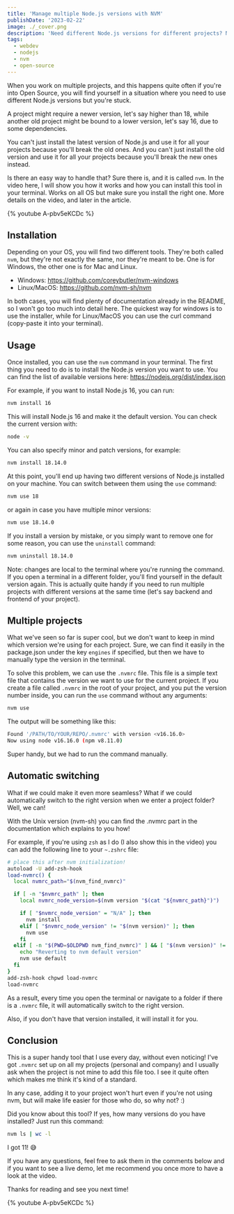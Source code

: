 ```yaml
---
title: 'Manage multiple Node.js versions with NVM'
publishDate: '2023-02-22'
image: ./_cover.png
description: 'Need different Node.js versions for different projects? NVM makes it seamless.'
tags:
  - webdev
  - nodejs
  - nvm
  - open-source
---
```


When you work on multiple projects, and this happens quite often if you're into Open Source, you will find yourself in a situation where you need to use different Node.js versions but you're stuck.

A project might require a newer version, let's say higher than 18, while another old project might be bound to a lower version, let's say 16, due to some dependencies.

You can't just install the latest version of Node.js and use it for all your projects because you'll break the old ones. And you can't just install the old version and use it for all your projects because you'll break the new ones instead.

Is there an easy way to handle that? Sure there is, and it is called `nvm`. In the video here, I will show you how it works and how you can install this tool in your terminal. Works on all OS but make sure you install the right one. More details on the video, and later in the article.

{% youtube A-pbv5eKCDc %}

## Installation

Depending on your OS, you will find two different tools. They're both called `nvm`, but they're not exactly the same, nor they're meant to be. One is for Windows, the other one is for Mac and Linux.

- Windows: https://github.com/coreybutler/nvm-windows
- Linux/MacOS: https://github.com/nvm-sh/nvm

In both cases, you will find plenty of documentation already in the README, so I won't go too much into detail here. The quickest way for windows is to use the installer, while for Linux/MacOS you can use the curl command (copy-paste it into your terminal).

## Usage

Once installed, you can use the `nvm` command in your terminal. The first thing you need to do is to install the Node.js version you want to use. You can find the list of available versions here: https://nodejs.org/dist/index.json

For example, if you want to install Node.js 16, you can run:

```bash
nvm install 16
```

This will install Node.js 16 and make it the default version. You can check the current version with:

```bash
node -v
```

You can also specify minor and patch versions, for example:

```bash
nvm install 18.14.0
```

At this point, you'll end up having two different versions of Node.js installed on your machine. You can switch between them using the `use` command:

```bash
nvm use 18
```

or again in case you have multiple minor versions:

```bash
nvm use 18.14.0
```

If you install a version by mistake, or you simply want to remove one for some reason, you can use the `uninstall` command:

```bash
nvm uninstall 18.14.0
```

Note: changes are local to the terminal where you're running the command. If you open a terminal in a different folder, you'll find yourself in the default version again. This is actually quite handy if you need to run multiple projects with different versions at the same time (let's say backend and frontend of your project).

## Multiple projects

What we've seen so far is super cool, but we don't want to keep in mind which version we're using for each project. Sure, we can find it easily in the package.json under the key `engines` if specified, but then we have to manually type the version in the terminal.

To solve this problem, we can use the `.nvmrc` file. This file is a simple text file that contains the version we want to use for the current project. If you create a file called `.nvmrc` in the root of your project, and you put the version number inside, you can run the `use` command without any arguments:

```bash
nvm use
```

The output will be something like this:

```bash
Found '/PATH/TO/YOUR/REPO/.nvmrc' with version <v16.16.0>
Now using node v16.16.0 (npm v8.11.0)
```

Super handy, but we had to run the command manually.

## Automatic switching

What if we could make it even more seamless? What if we could automatically switch to the right version when we enter a project folder? Well, we can!

With the Unix version (nvm-sh) you can find the .nvmrc part in the documentation which explains to you how!

For example, if you're using `zsh` as I do (I also show this in the video) you can add the following line to your `~.zshrc` file:

```bash
# place this after nvm initialization!
autoload -U add-zsh-hook
load-nvmrc() {
  local nvmrc_path="$(nvm_find_nvmrc)"

  if [ -n "$nvmrc_path" ]; then
    local nvmrc_node_version=$(nvm version "$(cat "${nvmrc_path}")")

    if [ "$nvmrc_node_version" = "N/A" ]; then
      nvm install
    elif [ "$nvmrc_node_version" != "$(nvm version)" ]; then
      nvm use
    fi
  elif [ -n "$(PWD=$OLDPWD nvm_find_nvmrc)" ] && [ "$(nvm version)" != "$(nvm version default)" ]; then
    echo "Reverting to nvm default version"
    nvm use default
  fi
}
add-zsh-hook chpwd load-nvmrc
load-nvmrc
```

As a result, every time you open the terminal or navigate to a folder if there is a `.nvmrc` file, it will automatically switch to the right version.

Also, if you don't have that version installed, it will install it for you.

## Conclusion

This is a super handy tool that I use every day, without even noticing! I've got `.nvmrc` set up on all my projects (personal and company) and I usually ask when the project is not mine to add this file too. I see it quite often which makes me think it's kind of a standard.

In any case, adding it to your project won't hurt even if you're not using nvm, but will make life easier for those who do, so why not? :)

Did you know about this tool? If yes, how many versions do you have installed? Just run this command:

```bash
nvm ls | wc -l
```

I got 11! 😅

If you have any questions, feel free to ask them in the comments below and if you want to see a live demo, let me recommend you once more to have a look at the video.

Thanks for reading and see you next time!

{% youtube A-pbv5eKCDc %}

